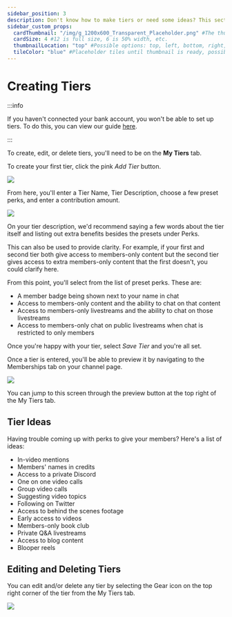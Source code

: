 ```yaml
---
sidebar_position: 3
description: Don't know how to make tiers or need some ideas? This section's for you.
sidebar_custom_props:
  cardThumbnail: "/img/g_1200x600_Transparent_Placeholder.png" #The thumbnail on the category card.
  cardSize: 4 #12 is full size, 6 is 50% width, etc.
  thumbnailLocation: "top" #Possible options: top, left, bottom, right, none
  tileColor: "blue" #Placeholder tiles until thumbnail is ready, possible options: blue, cream, darkpurple, lightpurple, mauve, orange, pink, none
---
```


# Creating Tiers
:::info

If you haven't connected your bank account, you won't be able to set up tiers. To do this, you can view our guide [here](https://help.odysee.tv/category-basics/bankaccount).

:::

To create, edit, or delete tiers, you'll need to be on the **My Tiers** tab.

To create your first tier, click the pink *Add Tier* button.

![](https://i.imgur.com/8T9mrQ5.png)

From here, you'll enter a Tier Name, Tier Description, choose a few preset perks, and enter a contribution amount.

![](https://i.imgur.com/LJ6d41Q.png)

On your tier description, we'd recommend saying a few words about the tier itself and listing out extra benefits besides the presets under Perks.

This can also be used to provide clarity. For example, if your first and second tier both give access to members-only content but the second tier gives access to extra members-only content that the first doesn't, you could clarify here.

From this point, you'll select from the list of preset perks. These are:

- A member badge being shown next to your name in chat
- Access to members-only content and the ability to chat on that content
- Access to members-only livestreams and the ability to chat on those livestreams
- Access to members-only chat on public livestreams when chat is restricted to only members

Once you're happy with your tier, select *Save Tier* and you're all set.

Once a tier is entered, you'll be able to preview it by navigating to the Memberships tab on your channel page.

![](https://i.imgur.com/GwBhcVX.png)

You can jump to this screen through the preview button at the top right of the My Tiers tab.

## Tier Ideas

Having trouble coming up with perks to give your members? Here's a list of ideas:

- In-video mentions
- Members' names in credits
- Access to a private Discord
- One on one video calls
- Group video calls
- Suggesting video topics
- Following on Twitter
- Access to behind the scenes footage
- Early access to videos
- Members-only book club
- Private Q&A livestreams
- Access to blog content
- Blooper reels

## Editing and Deleting Tiers

You can edit and/or delete any tier by selecting the Gear icon on the top right corner of the tier from the My Tiers tab.

![](https://i.imgur.com/neMynkL.png)
